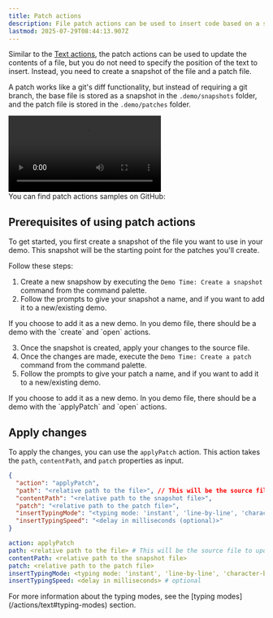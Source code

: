 ```yaml
---
title: Patch actions
description: File patch actions can be used to insert code based on a snapshot of the file and a patch file.
lastmod: 2025-07-29T08:44:13.907Z
---
```



Similar to the [Text actions](/actions/text/), the patch actions can be used to update the contents of a file, but you do not need to specify the position of the text to insert. Instead, you need to create a snapshot of the file and a patch file. 

A patch works like a git's diff functionality, but instead of requiring a git branch, the base file is stored as a snapshot in the `.demo/snapshots` folder, and the patch file is stored in the `.demo/patches` folder.

<video controls>
  <source src="/videos/file-patching.mp4" type="video/mp4" />
  Your browser does not support the video tag.
</video>

<Aside type="note" title='Samples'>
  You can find patch actions samples on GitHub: 
  <GitHubFileOpener filePath=".demo/2.patch-actions.json" />
</Aside>

## Prerequisites of using patch actions

To get started, you first create a snapshot of the file you want to use in your demo. This snapshot will be the starting point for the patches you'll create.

Follow these steps:

1. Create a new snapshow by executing the `Demo Time: Create a snapshot` command from the command palette.
2. Follow the prompts to give your snapshot a name, and if you want to add it to a new/existing demo.

  <Aside>
  If you choose to add it as a new demo. In you demo file, there should be a demo with the `create` and `open` actions.
  </Aside>
   
3. Once the snapshot is created, apply your changes to the source file.
4. Once the changes are made, execute the `Demo Time: Create a patch` command from the command palette.
5. Follow the prompts to give your patch a name, and if you want to add it to a new/existing demo.

  <Aside>
  If you choose to add it as a new demo. In you demo file, there should be a demo with the `applyPatch` and `open` actions.
  </Aside>

## Apply changes

To apply the changes, you can use the `applyPatch` action. This action takes the `path`, `contentPath`, and `patch` properties as input.

<Tabs syncKey="patch-action">
<TabItem label="JSON">

```json
{
  "action": "applyPatch",
  "path": "<relative path to the file>", // This will be the source file to update
  "contentPath": "<relative path to the snapshot file>",
  "patch": "<relative path to the patch file>",
  "insertTypingMode": "<typing mode: 'instant', 'line-by-line', 'character-by-character', or 'hacker-typer'> (optional, default is 'instant')",
  "insertTypingSpeed": "<delay in milliseconds (optional)>"
}
```

</TabItem>
<TabItem label="YAML">

```yaml
action: applyPatch
path: <relative path to the file> # This will be the source file to update
contentPath: <relative path to the snapshot file>
patch: <relative path to the patch file>
insertTypingMode: <typing mode: 'instant', 'line-by-line', 'character-by-character', or 'hacker-typer'> # optional, default is 'instant'
insertTypingSpeed: <delay in milliseconds> # optional
```

</TabItem>
</Tabs>

<Aside>
For more information about the typing modes, see the [typing modes](/actions/text#typing-modes) section.
</Aside>

